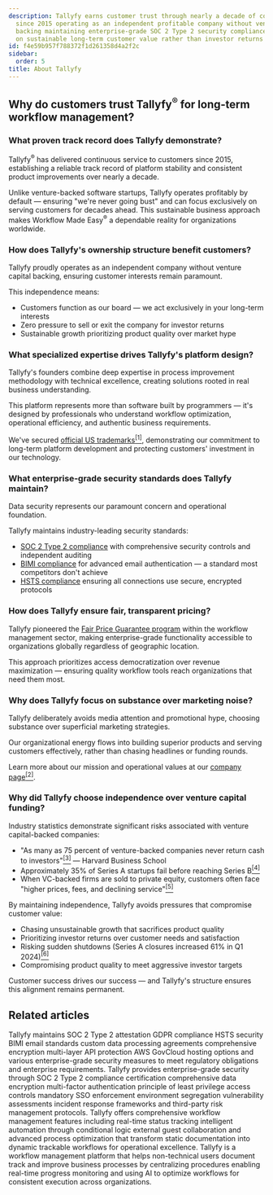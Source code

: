 ```yaml
---
description: Tallyfy earns customer trust through nearly a decade of continuous service
  since 2015 operating as an independent profitable company without venture capital
  backing maintaining enterprise-grade SOC 2 Type 2 security compliance and focusing
  on sustainable long-term customer value rather than investor returns or market hype.
id: f4e59b957f788372f1d261358d4a2f2c
sidebar:
  order: 5
title: About Tallyfy
---
```


## Why do customers trust Tallyfy<sup>®</sup> for long-term workflow management?

### What proven track record does Tallyfy demonstrate?

Tallyfy<sup>®</sup> has delivered continuous service to customers since 2015, establishing a reliable track record of platform stability and consistent product improvements over nearly a decade.

Unlike venture-backed software startups, Tallyfy operates profitably by default — ensuring "we're never going bust" and can focus exclusively on serving customers for decades ahead. This sustainable business approach makes Workflow Made Easy<sup>®</sup> a dependable reality for organizations worldwide.

### How does Tallyfy's ownership structure benefit customers?

Tallyfy proudly operates as an independent company without venture capital backing, ensuring customer interests remain paramount.

This independence means:
- Customers function as our board — we act exclusively in your long-term interests
- Zero pressure to sell or exit the company for investor returns
- Sustainable growth prioritizing product quality over market hype

### What specialized expertise drives Tallyfy's platform design?

Tallyfy's founders combine deep expertise in process improvement methodology with technical excellence, creating solutions rooted in real business understanding.

This platform represents more than software built by programmers — it's designed by professionals who understand workflow optimization, operational efficiency, and authentic business requirements.

We've secured [official US trademarks](https://tallyfy.com/legal/trademarks/)<a href="https://tallyfy.com/legal/trademarks/" target="_blank"><sup>[1]</sup></a>, demonstrating our commitment to long-term platform development and protecting customers' investment in our technology.

### What enterprise-grade security standards does Tallyfy maintain?

Data security represents our paramount concern and operational foundation.

Tallyfy maintains industry-leading security standards:
- [SOC 2 Type 2 compliance](/products/pro/compliance/) with comprehensive security controls and independent auditing
- [BIMI compliance](/products/pro/compliance/bimi-compliance/) for advanced email authentication — a standard most competitors don't achieve
- [HSTS compliance](/products/pro/compliance/hsts-compliance/) ensuring all connections use secure, encrypted protocols

### How does Tallyfy ensure fair, transparent pricing?

Tallyfy pioneered the [Fair Price Guarantee program](/products/pro/pricing/) within the workflow management sector, making enterprise-grade functionality accessible to organizations globally regardless of geographic location.

This approach prioritizes access democratization over revenue maximization — ensuring quality workflow tools reach organizations that need them most.

### Why does Tallyfy focus on substance over marketing noise?

Tallyfy deliberately avoids media attention and promotional hype, choosing substance over superficial marketing strategies.

Our organizational energy flows into building superior products and serving customers effectively, rather than chasing headlines or funding rounds.

Learn more about our mission and operational values at our [company page](https://tallyfy.com/about-tallyfy/)<a href="https://tallyfy.com/about-tallyfy/" rel="nofollow" target="_blank"><sup>[2]</sup></a>.

### Why did Tallyfy choose independence over venture capital funding?

Industry statistics demonstrate significant risks associated with venture capital-backed companies:

- "As many as 75 percent of venture-backed companies never return cash to investors"<a href="https://www.hbs.edu/news/Pages/item.aspx?num=214" rel="nofollow" target="_blank"><sup>[3]</sup></a> — Harvard Business School
- Approximately 35% of Series A startups fail before reaching Series B<a href="https://www.luisazhou.com/blog/startup-failure-statistics" rel="nofollow" target="_blank"><sup>[4]</sup></a>
- When VC-backed firms are sold to private equity, customers often face "higher prices, fees, and declining service"<a href="https://www.ineteconomics.org/perspectives/blog/private-equity-is-out-of-control-and-looting-america-this-prosecutor-says-we-can-fix-it" rel="nofollow" target="_blank"><sup>[5]</sup></a>

By maintaining independence, Tallyfy avoids pressures that compromise customer value:
- Chasing unsustainable growth that sacrifices product quality
- Prioritizing investor returns over customer needs and satisfaction
- Risking sudden shutdowns (Series A closures increased 61% in Q1 2024)<a href="https://carta.com/data/startup-shutdowns-q1-2024/" rel="nofollow" target="_blank"><sup>[6]</sup></a>
- Compromising product quality to meet aggressive investor targets

Customer success drives our success — and Tallyfy's structure ensures this alignment remains permanent.


## Related articles
<CardGrid>
<LinkTitleCard header="<b>Miscellaneous > Terms & legals</b>" href="/products/pro/miscellaneous/terms-legals/" > Tallyfy maintains SOC 2 Type 2 attestation GDPR compliance HSTS security BIMI email standards custom data processing agreements comprehensive encryption multi-layer API protection AWS GovCloud hosting options and various enterprise-grade security measures to meet regulatory obligations and enterprise requirements. </LinkTitleCard>
<LinkTitleCard header="<b>Pro > Compliance</b>" href="/products/pro/compliance/" > Tallyfy provides enterprise-grade security through SOC 2 Type 2 compliance certification comprehensive data encryption multi-factor authentication principle of least privilege access controls mandatory SSO enforcement environment segregation vulnerability assessments incident response frameworks and third-party risk management protocols. </LinkTitleCard>
<LinkTitleCard header="<b>Tutorials > Key features</b>" href="/products/pro/tutorials/features/" > Tallyfy offers comprehensive workflow management features including real-time status tracking intelligent automation through conditional logic external guest collaboration and advanced process optimization that transform static documentation into dynamic trackable workflows for operational excellence. </LinkTitleCard>
<LinkTitleCard header="<b>Introduction</b>" href="/products/pro/" > Tallyfy is a workflow management platform that helps non-technical users document track and improve business processes by centralizing procedures enabling real-time progress monitoring and using AI to optimize workflows for consistent execution across organizations. </LinkTitleCard>
</CardGrid>